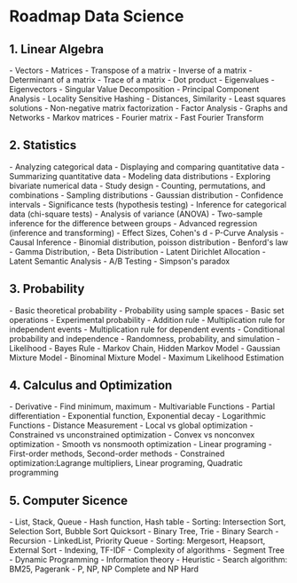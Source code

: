 
# Roadmap Data Science
## 1. Linear Algebra

<Tabs>
  <TabItem value="apple" label="Beginner" default>
    - Vectors
    - Matrices
    - Transpose of a matrix
    - Inverse of a matrix
    - Determinant of a matrix
    - Trace of a matrix
    - Dot product
    - Eigenvalues
    - Eigenvectors
  </TabItem>
  <TabItem value="orange" label="Intermediate">
    - Singular Value Decomposition
    - Principal Component Analysis
    - Locality Sensitive Hashing
    - Distances, Similarity
    - Least squares solutions
    - Non-negative matrix factorization
    - Factor Analysis
  </TabItem>
  <TabItem value="banana" label="Advanced">
    - Graphs and Networks
    - Markov matrices
    - Fourier matrix
    - Fast Fourier Transform
  </TabItem>
</Tabs>

## 2. Statistics

<Tabs>
  <TabItem value="apple" label="Beginner" default>
    - Analyzing categorical data
    - Displaying and comparing quantitative data
    - Summarizing quantitative data
    - Modeling data distributions
    - Exploring bivariate numerical data
    - Study design
    - Counting, permutations, and combinations
    - Sampling distributions
    - Gaussian distribution
    - Confidence intervals
    - Significance tests (hypothesis testing)
  </TabItem>
  <TabItem value="orange" label="Intermediate">
    - Inference for categorical data (chi-square tests)
    - Analysis of variance (ANOVA)
    - Two-sample inference for the difference between groups
    - Advanced regression (inference and transforming)
    - Effect Sizes, Cohen's d
    - P-Curve Analysis
    - Causal Inference
    - Binomial distribution, poisson distribution
  </TabItem>
  <TabItem value="banana" label="Advanced">
    - Benford's law
    - Gamma Distribution,  
    - Beta Distribution
    - Latent Dirichlet Allocation
    - Latent Semantic Analysis
    - A/B Testing
    - Simpson's paradox
  </TabItem>
</Tabs>


## 3. Probability

<Tabs>
  <TabItem value="apple" label="Beginner" default>
    - Basic theoretical probability
    - Probability using sample spaces
    - Basic set operations
    - Experimental probability
    - Addition rule
    - Multiplication rule for independent events
    - Multiplication rule for dependent events
    - Conditional probability and independence
  </TabItem>
  <TabItem value="orange" label="Intermediate">
    - Randomness, probability, and simulation
    - Likelihood
    - Bayes Rule
    - Markov Chain, Hidden Markov Model
    - Gaussian Mixture Model
    - Binominal Mixture Model
    - Maximum Likelihood Estimation  
  </TabItem>
  <TabItem value="banana" label="Advanced">
  </TabItem>
</Tabs>

## 4. Calculus and Optimization

<Tabs>
  <TabItem value="apple" label="Beginner" default>
    - Derivative
    - Find minimum, maximum
    - Multivariable Functions
    - Partial differentiation
    - Exponential function, Exponential decay
    - Logarithmic Functions
    - Distance Measurement
  </TabItem>
  <TabItem value="orange" label="Intermediate">
  </TabItem>
  <TabItem value="banana" label="Advanced">
    - Local vs global optimization
    - Constrained vs unconstrained optimization
    - Convex vs nonconvex optimization
    - Smooth vs nonsmooth optimization
    - Linear programing
    - First-order methods, Second-order methods
    - Constrained optimization:Lagrange multipliers, Linear programing, Quadratic programming
  </TabItem>
</Tabs>

## 5. Computer Sicence

<Tabs>
  <TabItem value="apple" label="Beginner" default>
    - List, Stack, Queue
    - Hash function, Hash table
    - Sorting: Intersection Sort, Selection Sort,  Bubble Sort Quicksort
    - Binary Tree, Trie
    - Binary Search
    - Recursion
  </TabItem>
  <TabItem value="orange" label="Intermediate">
    - LinkedList, Priority Queue
    - Sorting: Mergesort, Heapsort, External Sort
    - Indexing, TF-IDF 
    - Complexity of algorithms
  </TabItem>
  <TabItem value="banana" label="Advanced">
    - Segment Tree
    - Dynamic Programming
    - Information theory
    - Heuristic
    - Search algorithm:  BM25, Pagerank
    - P, NP, NP Complete and NP Hard
  </TabItem>
</Tabs>